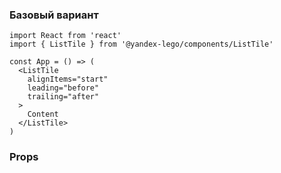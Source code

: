 
### Базовый вариант

```tsx
import React from 'react'
import { ListTile } from '@yandex-lego/components/ListTile'

const App = () => (
  <ListTile
    alignItems="start"
    leading="before"
    trailing="after"
  >
    Content
  </ListTile>
)
```

### Props

<PropsTable props={listTileProps} />
